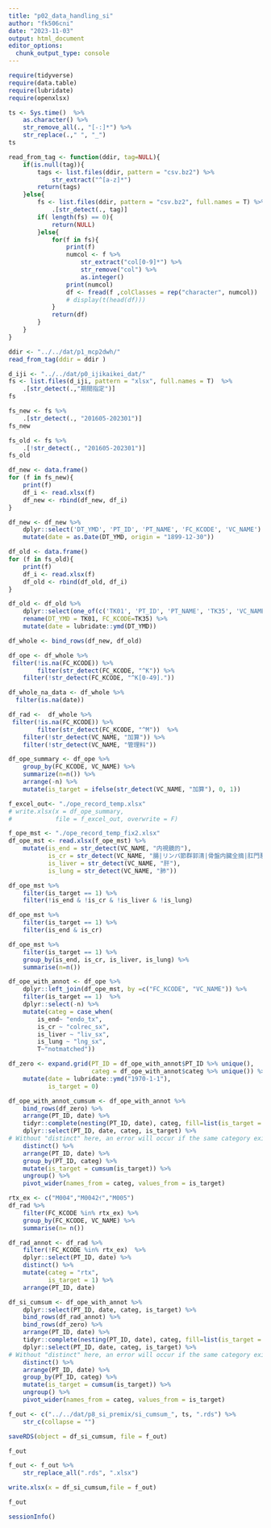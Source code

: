 ```yaml
---
title: "p02_data_handling_si"
author: "fk506cni"
date: "2023-11-03"
output: html_document
editor_options: 
  chunk_output_type: console
---
```


```r
require(tidyverse)
require(data.table)
require(lubridate)
require(openxlsx)
```


```r
ts <- Sys.time()  %>% 
    as.character() %>% 
    str_remove_all(., "[-:]*") %>% 
    str_replace(.," ", "_")
ts
```

```r
read_from_tag <- function(ddir, tag=NULL){
    if(is.null(tag)){
        tags <- list.files(ddir, pattern = "csv.bz2") %>%
            str_extract("^[a-z]*")
        return(tags)
    }else{
        fs <- list.files(ddir, pattern = "csv.bz2", full.names = T) %>%
            .[str_detect(., tag)]
        if( length(fs) == 0){
            return(NULL)
        }else{
            for(f in fs){
                print(f)
                numcol <- f %>%
                    str_extract("col[0-9]*") %>% 
                    str_remove("col") %>% 
                    as.integer()
                print(numcol)
                df <- fread(f ,colClasses = rep("character", numcol))
                # display(t(head(df)))
            }
            return(df)
        }
    }
}
```

```r
ddir <- "../../dat/p1_mcp2dwh/"
read_from_tag(ddir = ddir )
```

```r
d_iji <- "../../dat/p0_ijikaikei_dat/"
fs <- list.files(d_iji, pattern = "xlsx", full.names = T)  %>%
    .[str_detect(.,"期間指定")]
fs
```

```r
fs_new <- fs %>%
    .[str_detect(., "201605-202301")]
fs_new
```

```r
fs_old <- fs %>%
    .[!str_detect(., "201605-202301")]
fs_old
```

```r
df_new <- data.frame()
for (f in fs_new){
    print(f)
    df_i <- read.xlsx(f)
    df_new <- rbind(df_new, df_i)
}

df_new <- df_new %>%
    dplyr::select('DT_YMD', 'PT_ID', 'PT_NAME', 'FC_KCODE', 'VC_NAME')  %>%
    mutate(date = as.Date(DT_YMD, origin = "1899-12-30"))
```

```r
df_old <- data.frame()
for (f in fs_old){
    print(f)
    df_i <- read.xlsx(f)
    df_old <- rbind(df_old, df_i)
}
```


```r
df_old <- df_old %>%
    dplyr::select(one_of(c('TK01', 'PT_ID', 'PT_NAME', 'TK35', 'VC_NAME'))) %>%
    rename(DT_YMD = TK01, FC_KCODE=TK35) %>%
    mutate(date = lubridate::ymd(DT_YMD))

df_whole <- bind_rows(df_new, df_old)
```


```r
df_ope <- df_whole %>%
 filter(!is.na(FC_KCODE)) %>% 
        filter(str_detect(FC_KCODE, "^K")) %>% 
    filter(!str_detect(FC_KCODE, "^K[0-49]."))

df_whole_na_data <- df_whole %>% 
  filter(is.na(date))
```

```r
df_rad <-  df_whole %>%
 filter(!is.na(FC_KCODE)) %>% 
        filter(str_detect(FC_KCODE, "^M"))  %>% 
    filter(!str_detect(VC_NAME, "加算")) %>% 
    filter(!str_detect(VC_NAME, "管理料"))
```

```r
df_ope_summary <- df_ope %>% 
    group_by(FC_KCODE, VC_NAME) %>% 
    summarize(n=n()) %>% 
    arrange(-n) %>% 
    mutate(is_target = ifelse(str_detect(VC_NAME, "加算"), 0, 1))

f_excel_out<- "./ope_record_temp.xlsx"
# write.xlsx(x = df_ope_summary,
#            file = f_excel_out, overwrite = F)
```

```r
f_ope_mst <- "./ope_record_temp_fix2.xlsx"
df_ope_mst <- read.xlsx(f_ope_mst) %>%
    mutate(is_end = str_detect(VC_NAME, "内視鏡的"),
           is_cr = str_detect(VC_NAME, "腸|リンパ節群郭清|骨盤内臓全摘|肛門悪性腫瘍") & !str_detect(VC_NAME, "内視鏡的"),
           is_liver = str_detect(VC_NAME, "肝"),
           is_lung = str_detect(VC_NAME, "肺"))

df_ope_mst %>%
    filter(is_target == 1) %>%
    filter(!is_end & !is_cr & !is_liver & !is_lung)

df_ope_mst %>%
    filter(is_target == 1) %>%
    filter(is_end & is_cr)

df_ope_mst %>%
    filter(is_target == 1) %>%
    group_by(is_end, is_cr, is_liver, is_lung) %>%
    summarise(n=n())
```

```r
df_ope_with_annot <- df_ope %>%
    dplyr::left_join(df_ope_mst, by =c("FC_KCODE", "VC_NAME")) %>%
    filter(is_target == 1)  %>%
    dplyr::select(-n) %>%
    mutate(categ = case_when(
        is_end~ "endo_tx",
        is_cr ~ "colrec_sx",
        is_liver ~ "liv_sx",
        is_lung ~ "lng_sx",
        T~"notmatched"))
```


```r
df_zero <- expand.grid(PT_ID = df_ope_with_annot$PT_ID %>% unique(),
                       categ = df_ope_with_annot$categ %>% unique()) %>%
    mutate(date = lubridate::ymd("1970-1-1"),
           is_target = 0)
```

```r
df_ope_with_annot_cumsum <- df_ope_with_annot %>%
    bind_rows(df_zero) %>%
    arrange(PT_ID, date) %>%
    tidyr::complete(nesting(PT_ID, date), categ, fill=list(is_target = 0)) %>%
    dplyr::select(PT_ID, date, categ, is_target) %>%
# Without "distinct" here, an error will occur if the same category exists twice on the same day.
    distinct() %>%
    arrange(PT_ID, date) %>%
    group_by(PT_ID, categ) %>%
    mutate(is_target = cumsum(is_target)) %>%
    ungroup() %>%
    pivot_wider(names_from = categ, values_from = is_target)
```

```r
rtx_ex <- c("M004","M0042ｲ","M005")
df_rad %>%
    filter(FC_KCODE %in% rtx_ex) %>%
    group_by(FC_KCODE, VC_NAME) %>%
    summarise(n= n())
```


```r
df_rad_annot <- df_rad %>%
    filter(!FC_KCODE %in% rtx_ex)  %>%
    dplyr::select(PT_ID, date) %>%
    distinct() %>%
    mutate(categ = "rtx",
           is_target = 1) %>%
    arrange(PT_ID, date)
```


```r
df_si_cumsum <- df_ope_with_annot %>%
    dplyr::select(PT_ID, date, categ, is_target) %>%
    bind_rows(df_rad_annot) %>%
    bind_rows(df_zero) %>%
    arrange(PT_ID, date) %>%
    tidyr::complete(nesting(PT_ID, date), categ, fill=list(is_target = 0)) %>%
    dplyr::select(PT_ID, date, categ, is_target) %>%
# Without "distinct" here, an error will occur if the same category exists twice on the same day.
    distinct() %>%
    arrange(PT_ID, date) %>%
    group_by(PT_ID, categ) %>%
    mutate(is_target = cumsum(is_target)) %>%
    ungroup() %>%
    pivot_wider(names_from = categ, values_from = is_target)
```

```r
f_out <- c("../../dat/p8_si_premix/si_cumsum_", ts, ".rds") %>%
    str_c(collapse = "")

saveRDS(object = df_si_cumsum, file = f_out)

f_out
```

```r
f_out <- f_out %>%
    str_replace_all(".rds", ".xlsx")

write.xlsx(x = df_si_cumsum,file = f_out)

f_out
```


```r
sessionInfo()
```

